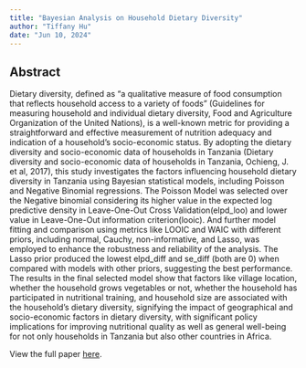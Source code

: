 ```yaml
---
title: "Bayesian Analysis on Household Dietary Diversity"
author: "Tiffany Hu"
date: "Jun 10, 2024"
---
```




## <strong>Abstract</strong>

Dietary diversity, defined as “a qualitative measure of food consumption that reflects household access to a variety of foods” (Guidelines for measuring household and individual dietary diversity, Food and Agriculture Organization of the United Nations), is a well-known metric for providing a straightforward and effective measurement of nutrition adequacy and indication of a household’s socio-economic status. By adopting the dietary diversity and socio-economic data of households in Tanzania (Dietary diversity and socio-economic data of households in Tanzania, Ochieng, J. et al, 2017), this study investigates the factors influencing household dietary diversity in Tanzania using Bayesian statistical models, including Poisson and Negative Binomial regressions. The Poisson Model was selected over the Negative binomial considering its higher value in the expected log predictive density in Leave-One-Out Cross Validation(elpd_loo) and lower value in Leave-One-Out information criterion(looic). And further model fitting and comparison using metrics like LOOIC and WAIC with different priors, including normal, Cauchy, non-informative, and Lasso, was employed to enhance the robustness and reliability of the analysis. The Lasso prior produced the lowest elpd_diff and se_diff (both are 0) when compared with models with other priors, suggesting the best performance. The results in the final selected model show that factors like village location, whether the household grows vegetables or not, whether the household has participated in nutritional training, and household size are associated with the household’s dietary diversity, signifying the impact of geographical and socio-economic factors in dietary diversity, with significant policy implications for improving nutritional quality as well as general well-being for not only households in Tanzania but also other countries in Africa.

View the full paper [here](/projects/Dietary Diversity.pdf).